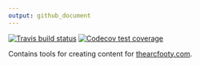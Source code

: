 ```yaml
---
output: github_document
---
```


  <!-- badges: start -->
  
  [![Travis build status](https://travis-ci.org/MattCowgill/arcfooty.svg?branch=master)](https://travis-ci.org/MattCowgill/arcfooty)
  [![Codecov test coverage](https://codecov.io/gh/MattCowgill/arcfooty/branch/master/graph/badge.svg)](https://codecov.io/gh/MattCowgill/arcfooty?branch=master)
  <!-- badges: end -->

<!-- README.md is generated from README.Rmd. Please edit that file -->

Contains tools for creating content for [thearcfooty.com](thearcfooty.com).
